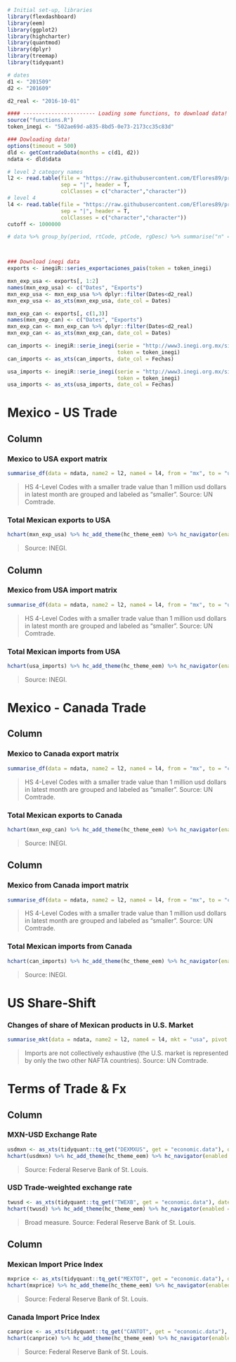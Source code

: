 ```r

# Initial set-up, libraries
library(flexdashboard)
library(eem)
library(ggplot2)
library(highcharter)
library(quantmod)
library(dplyr)
library(treemap)
library(tidyquant)

# dates
d1 <- "201509"
d2 <- "201609"

d2_real <- "2016-10-01"

#### ----------------------- Loading some functions, to download data! 
source("functions.R")
token_inegi <- "502ae69d-a835-8bd5-0e73-2173cc35c83d"

### Dowloading data!
options(timeout = 500)
dld <- getComtradeData(months = c(d1, d2))
ndata <- dld$data

# level 2 category names
l2 <- read.table(file = "https://raw.githubusercontent.com/Eflores89/proyectos/master/data/tradewatch/l2-code-names.txt", 
                 sep = "|", header = T, 
                 colClasses = c("character","character"))
# level 4
l4 <- read.table(file = "https://raw.githubusercontent.com/Eflores89/proyectos/master/data/tradewatch/l4-code-names.txt", 
                 sep = "|", header = T, 
                 colClasses = c("character","character"))
cutoff <- 1000000

# data %>% group_by(period, rtCode, ptCode, rgDesc) %>% summarise("n" = n()) %>% View(.)



### Download inegi data
exports <- inegiR::series_exportaciones_pais(token = token_inegi)

mxn_exp_usa <- exports[, 1:2]
names(mxn_exp_usa) <- c("Dates", "Exports")
mxn_exp_usa <- mxn_exp_usa %>% dplyr::filter(Dates<d2_real)
mxn_exp_usa <- as_xts(mxn_exp_usa, date_col = Dates)

mxn_exp_can <- exports[, c(1,3)]
names(mxn_exp_can) <- c("Dates", "Exports")
mxn_exp_can <- mxn_exp_can %>% dplyr::filter(Dates<d2_real)
mxn_exp_can <- as_xts(mxn_exp_can, date_col = Dates)

can_imports <- inegiR::serie_inegi(serie = "http://www3.inegi.org.mx/sistemas/api/indicadores/v1//Indicador/133428/00000/es/false/xml/", 
                                   token = token_inegi)
can_imports <- as_xts(can_imports, date_col = Fechas)

usa_imports <- inegiR::serie_inegi(serie = "http://www3.inegi.org.mx/sistemas/api/indicadores/v1//Indicador/133429/00000/es/false/xml/", 
                                   token = token_inegi)
usa_imports <- as_xts(usa_imports, date_col = Fechas)

```


Mexico - US Trade {data-orientation=columns, data-navmenu="Bilateral Trade"}
=====================================


Column {data-width=600}
-----------------------------------------------------------------------

### Mexico to USA export matrix

```r
summarise_df(data = ndata, name2 = l2, name4 = l4, from = "mx", to = "usa", type = "exports", threshold = cutoff)
```

> HS 4-Level Codes with a smaller trade value than 1 million usd dollars in latest month are grouped and labeled as "smaller". Source: UN Comtrade.


### Total Mexican exports to USA

```r
hchart(mxn_exp_usa) %>% hc_add_theme(hc_theme_eem) %>% hc_navigator(enabled = FALSE)
```

> Source: INEGI.

Column {data-width=600}
-----------------------------------------------------------------------


### Mexico from USA import matrix

```r
summarise_df(data = ndata, name2 = l2, name4 = l4, from = "mx", to = "usa", type = "import", threshold = cutoff)
```

> HS 4-Level Codes with a smaller trade value than 1 million usd dollars in latest month are grouped and labeled as "smaller". Source: UN Comtrade.

### Total Mexican imports from USA

```r
hchart(usa_imports) %>% hc_add_theme(hc_theme_eem) %>% hc_navigator(enabled = FALSE)
```

> Source: INEGI.


Mexico - Canada Trade {data-orientation=columns, data-navmenu="Bilateral Trade"}
=====================================

Column {data-width=600}
-----------------------------------------------------------------------

### Mexico to Canada export matrix

```r
summarise_df(data = ndata, name2 = l2, name4 = l4, from = "mx", to = "can", type = "exports", threshold = cutoff)
```

> HS 4-Level Codes with a smaller trade value than 1 million usd dollars in latest month are grouped and labeled as "smaller". Source: UN Comtrade.

### Total Mexican exports to Canada

```r
hchart(mxn_exp_can) %>% hc_add_theme(hc_theme_eem) %>% hc_navigator(enabled = FALSE)
```

> Source: INEGI.


Column {data-width=600} 
-----------------------------------------------------------------------


### Mexico from Canada import matrix

```r
summarise_df(data = ndata, name2 = l2, name4 = l4, from = "mx", to = "can", type = "import", threshold = cutoff)
```

> HS 4-Level Codes with a smaller trade value than 1 million usd dollars in latest month are grouped and labeled as "smaller". Source: UN Comtrade.

### Total Mexican imports from Canada

```r
hchart(can_imports) %>% hc_add_theme(hc_theme_eem) %>% hc_navigator(enabled = FALSE)
```

> Source: INEGI.


US Share-Shift {data-orientation=columns}
=====================================


### Changes of share of Mexican products in U.S. Market

```r
summarise_mkt(data = ndata, name2 = l2, name4 = l4, mkt = "usa", pivot = "mx", threshold = cutoff)
```


> Imports are not collectively exhaustive (the U.S. market is represented by only the two other NAFTA countries). Source: UN Comtrade.



Terms of Trade & Fx {data-orientation=columns}
=====================================


Column {data-width=600} 
-----------------------------------------------------------------------

### MXN-USD Exchange Rate

```r
usdmxn <- as_xts(tidyquant::tq_get("DEXMXUS", get = "economic.data"), date_col = date)
hchart(usdmxn) %>% hc_add_theme(hc_theme_eem) %>% hc_navigator(enabled = FALSE)
```

> Source: Federal Reserve Bank of St. Louis.

### USD Trade-weighted exchange rate

```r
twusd <- as_xts(tidyquant::tq_get("TWEXB", get = "economic.data"), date_col = date)
hchart(twusd) %>% hc_add_theme(hc_theme_eem) %>% hc_navigator(enabled = FALSE)
```

> Broad measure. Source: Federal Reserve Bank of St. Louis.

Column {data-width=400} 
-----------------------------------------------------------------------

### Mexican Import Price Index

```r
mxprice <- as_xts(tidyquant::tq_get("MEXTOT", get = "economic.data"), date_col = date)
hchart(mxprice) %>% hc_add_theme(hc_theme_eem) %>% hc_navigator(enabled = FALSE)
```

> Source: Federal Reserve Bank of St. Louis.

### Canada Import Price Index

```r
canprice <- as_xts(tidyquant::tq_get("CANTOT", get = "economic.data"), date_col = date)
hchart(canprice) %>% hc_add_theme(hc_theme_eem) %>% hc_navigator(enabled = FALSE)
```

> Source: Federal Reserve Bank of St. Louis.

